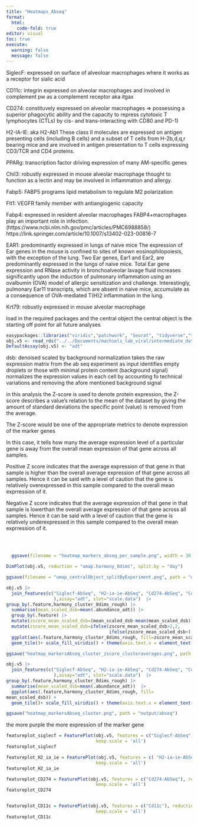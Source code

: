 ```yaml
---
title: "Heatmaps_Abseq"
format: 
  html:
    code-fold: true
editor: visual
toc: true
execute:
  warning: false
  message: false
---
```


SiglecF: expressed on surface of alveoloar macrophages where it works as a receptor for sialic acid

CD11c: integrin expressed on alveolar macrophages and involved in complement pw as a complement receptor aka itgax

CD274: constituvely expressed on alveolar macrophages =\> possessing a superior phagocytic ability and the capacity to repress cytotoxic T lymphocytes (CTLs) by cis- and trans-interacting with CD80 and PD-1)

H2-IA-IE: aka H2-Ab1 These class II molecules are expressed on antigen presenting cells (including B cells) and a subset of T cells from H-2b,d,q,r bearing mice and are involved in antigen presentation to T cells expressing CD3/TCR and CD4 proteins.

PPARg: transcription factor driving expression of many AM-specific genes

Chil3: robustly expressed in mouse alveolar macrophage thought to function as a lectin and may be involved in inflammation and allergy.

Fabp5: FABP5 programs lipid metabolism to regulate M2 polarization

Flt1: VEGFR family member with antiangiogenic capacity

Fabp4: expressed in resident alveolar macrophages FABP4+macrophages play an important role in infection. (https://www.ncbi.nlm.nih.gov/pmc/articles/PMC6988858/) https://link.springer.com/article/10.1007/s13402-023-00816-7

EAR1: predominantly expressed in lungs of naive mice The expression of Ear genes in the mouse is confined to sites of known eosinophilopoiesis, with the exception of the lung. Two Ear genes, Ear1 and Ear2, are predominantly expressed in the lungs of naive mice. Total Ear gene expression and RNase activity in bronchoalveolar lavage fluid increases significantly upon the induction of pulmonary inflammation using an ovalbumin (OVA) model of allergic sensitization and challenge. Interestingly, pulmonary Ear11 transcripts, which are absent in naive mice, accumulate as a consequence of OVA-mediated T(H)2 inflammation in the lung.

Krt79: robustly expressed in mouse alveolar macrophage

load in the required packages and the central object the central object is the starting off point for all future analyses

```r
easypackages::libraries("viridis","patchwork", "Seurat", "tidyverse","tidyseurat")
obj.v5 <- read_rds("../../Documents/machiels_lab_viral/intermediate_data/seurat_obj_central.rds")
DefaultAssay(obj.v5) <- "adt"

```

dsb: denoised scaled by background normalization takes the raw expression matrix from the ab seq experiment as input identifies empty droplets or those with minimal protein content (background signal) normalizes the expression values in each cell by accounting fo technical variations and removing the afore mentioned background signal

in this analysis the Z-score is used to denote protein expression, the Z-score describes a value's relation to the mean of the dataset by giving the amount of standard deviations the specific point (value) is removed from the average.

The Z-score would be one of the appropriate metrics to denote expression of the marker genes

In this case, it tells how many the average expression level of a particular gene is away from the overall mean expression of that gene across all samples.

Positive Z score indicates that the average expression of that gene in that sample is higher than the overall average expression of that gene across all samples. Hence it can be said with a level of caution that the gene is relatively overexpressed in this sample compared to the overall mean exprression of it.

Negative Z score indicates that the average expression of that gene in that sample is lowerthan the overall average expression of that gene across all samples. Hence it can be said with a level of caution that the gene is relatively underexpressed in this sample compared to the overall mean exprression of it.

```r

```

\

```r
  ggsave(filename = "heatmap_markers_abseq_per_sample.png", width = 30, height = 45, units = "cm")
```

```r
DimPlot(obj.v5, reduction = "umap.harmony_8dims", split.by = "day")
```

```r
ggsave(filename = "umap_centralObject_splitByExperiment.png", path = "output/abseq")

```

```r
obj.v5 |>
  join_features(c("Siglecf-AbSeq", "H2-ia-ie-AbSeq", "Cd274-AbSeq", "Cd11c", "Ly-6g-AbSeq", "Ly-6a-AbSeq"
                  ),assay="adt", slot="scale.data")  |> 
group_by(.feature,harmony_cluster_8dims_rough) |>
  summarise(mean_scaled_dsb=mean(.abundance_adt)) |>
  group_by(.feature) |> 
  mutate(zscore_mean_scaled_dsb=(mean_scaled_dsb-mean(mean_scaled_dsb))/sd(mean_scaled_dsb))|> na.omit() |> 
  mutate(zscore_mean_scaled_dsb=ifelse(zscore_mean_scaled_dsb>2,2,
                                       ifelse(zscore_mean_scaled_dsb<(-2),-2,zscore_mean_scaled_dsb))) |> 
  ggplot(aes(.feature,harmony_cluster_8dims_rough, fill=zscore_mean_scaled_dsb)) +
  geom_tile()+ scale_fill_viridis() + theme(axis.text.x = element_text(angle = 45, vjust = 1, hjust=1)) +ggtitle("mean dsb-normalized protein counts, z-score of cluster averages per marker")
```

```r
ggsave("heatmap_markersAbseq_cluster_zscore_clusteraverages.png", path = "output/abseq")
```

```r
obj.v5 |>
  join_features(c("Siglecf-AbSeq", "H2-ia-ie-AbSeq", "Cd274-AbSeq", "Cd11c", "Ly-6g-AbSeq", "Ly-6a-AbSeq"
                  ),assay="adt", slot="scale.data")  |> 
group_by(.feature,harmony_cluster_8dims_rough) |>
  summarise(mean_scaled_dsb=mean(.abundance_adt))  |> 
  ggplot(aes(.feature,harmony_cluster_8dims_rough, fill=
mean_scaled_dsb)) +
  geom_tile()+ scale_fill_viridis() + theme(axis.text.x = element_text(angle = 45, vjust = 1, hjust=1)) +ggtitle("mean dsb-normalized and max scaled per batch protein expression")
```

```r
ggsave("heatmap_markersAbseq_cluster.png", path = "output/abseq")
```

the more purple the more expression of the marker gene

```r
featureplot_siglecf = FeaturePlot(obj.v5, features = c("Siglecf-AbSeq"), reduction = "umap.harmony_8dims", label = T, 
                                  keep.scale = 'all')
featureplot_siglecf

```

```r
featureplot_H2_ia_ie = FeaturePlot(obj.v5, features = c( "H2-ia-ie-AbSeq"), reduction = "umap.harmony_8dims", label = T, 
                                  keep.scale = 'all')
featureplot_H2_ia_ie
```

```r
featureplot_CD274 = FeaturePlot(obj.v5, features = c("Cd274-AbSeq"), reduction = "umap.harmony_8dims", label = T, 
                                  keep.scale = 'all')
featureplot_CD274
```

```{}
```

```r
featureplot_CD11c = FeaturePlot(obj.v5, features = c("Cd11c"), reduction = "umap.harmony_8dims", label = T, 
                                  keep.scale = 'all')
featureplot_CD11c
```
